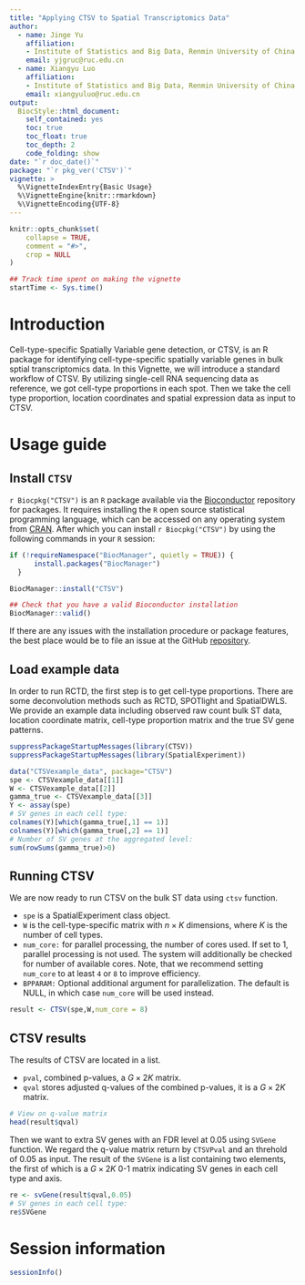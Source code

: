 ```yaml
---
title: "Applying CTSV to Spatial Transcriptomics Data"
author: 
  - name: Jinge Yu
    affiliation:
    - Institute of Statistics and Big Data, Renmin University of China
    email: yjgruc@ruc.edu.cn
  - name: Xiangyu Luo 
    affiliation: 
    - Institute of Statistics and Big Data, Renmin University of China
    email: xiangyuluo@ruc.edu.cn
output: 
  BiocStyle::html_document:
    self_contained: yes
    toc: true
    toc_float: true
    toc_depth: 2
    code_folding: show
date: "`r doc_date()`"
package: "`r pkg_ver('CTSV')`"
vignette: >
  %\VignetteIndexEntry{Basic Usage}
  %\VignetteEngine{knitr::rmarkdown}
  %\VignetteEncoding{UTF-8}  
---
```


```r
knitr::opts_chunk$set(
    collapse = TRUE,
    comment = "#>",
    crop = NULL 
)
```


```r
## Track time spent on making the vignette
startTime <- Sys.time()
```

# Introduction
Cell-type-specific Spatially Variable gene detection, or CTSV, is an R package
for identifying cell-type-specific spatially variable genes in bulk sptial 
transcriptomics data. In this Vignette, we will introduce a standard workflow 
of CTSV. By utilizing single-cell RNA sequencing data as reference, we got 
cell-type proportions in each spot. Then we take the cell type proportion, 
location coordinates and spatial expression data as input to CTSV.

# Usage guide    

## Install `CTSV`  

`r Biocpkg("CTSV")` is an `R` package available via the [Bioconductor](http://bioconductor.org) repository for packages. It requires 
installing the `R` open source statistical programming language, which can be 
accessed on any operating system from [CRAN](https://cran.r-project.org/). 
After which you can install `r Biocpkg("CTSV")` by using the following commands 
in your `R` session:

```r
if (!requireNamespace("BiocManager", quietly = TRUE)) {
      install.packages("BiocManager")
  }

BiocManager::install("CTSV")

## Check that you have a valid Bioconductor installation
BiocManager::valid()
```

If there are any issues with the installation procedure or package features, 
the best place would be to file an issue at the GitHub [repository](https://github.com/jingeyu/CTSV).

## Load example data
In order to run RCTD, the first step is to get cell-type proportions. There are 
some deconvolution methods such as RCTD, SPOTlight and SpatialDWLS. We provide 
an example data including observed raw count bulk ST data, location coordinate 
matrix, cell-type proportion matrix and the true SV gene patterns.

```r
suppressPackageStartupMessages(library(CTSV))
suppressPackageStartupMessages(library(SpatialExperiment))
```

```r
data("CTSVexample_data", package="CTSV")
spe <- CTSVexample_data[[1]]
W <- CTSVexample_data[[2]]
gamma_true <- CTSVexample_data[[3]]
Y <- assay(spe)
# SV genes in each cell type:
colnames(Y)[which(gamma_true[,1] == 1)]
colnames(Y)[which(gamma_true[,2] == 1)]
# Number of SV genes at the aggregated level:
sum(rowSums(gamma_true)>0)
```


## Running CTSV
We are now ready to run CTSV on the bulk ST data using `ctsv` function. 

* `spe` is a SpatialExperiment class object.
* `W` is the cell-type-specific matrix with $n\times K$ dimensions, where $K$ 
is the number of cell types.
* `num_core:` for parallel processing, the number of cores used. If set to 1, 
parallel processing is not used. The system will additionally be checked for 
number of available cores. Note, that we recommend setting `num_core` to at 
least `4` or `8` to improve efficiency.
* `BPPARAM:` Optional additional argument for parallelization. The default is 
NULL, in which case `num_core` will be used instead.

```r
result <- CTSV(spe,W,num_core = 8)
```

## CTSV results

The results of CTSV are located in a list.

* `pval`, combined p-values, a $G\times 2K$ matrix.
* `qval` stores adjusted q-values of the combined p-values, it is a 
$G \times 2K$ matrix.

```r
# View on q-value matrix
head(result$qval)
```

Then we want to extra SV genes with an FDR level at 0.05 using `SVGene` 
function. We regard the q-value matrix return by `CTSVPval` and an threhold of 
0.05 as input. The result of the `SVGene` is a list containing two elements, 
the first of which is a $G\times 2K$ 0-1 matrix indicating SV genes in each cell 
type and axis.

```r
re <- svGene(result$qval,0.05)
# SV genes in each cell type:
re$SVGene
```

# Session information
```r
sessionInfo()
```
